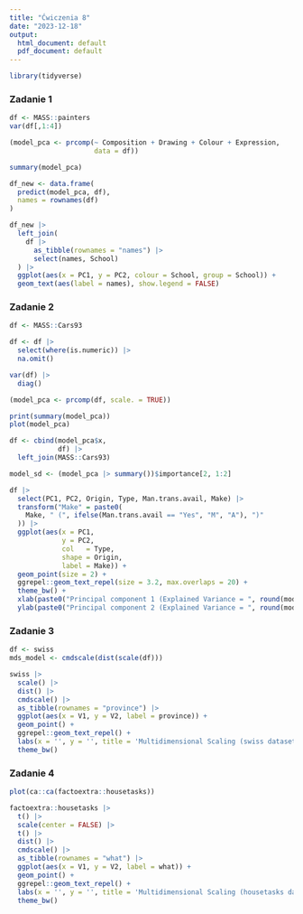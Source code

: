 ---
title: "Ćwiczenia 8"
date: "2023-12-18"
output:
  html_document: default
  pdf_document: default
---

```{r, echo=FALSE, warning=FALSE, message=FALSE}
library(tidyverse)
```

### Zadanie 1
```{r}
df <- MASS::painters
var(df[,1:4])
```

```{r}
(model_pca <- prcomp(~ Composition + Drawing + Colour + Expression,
                     data = df))
```

```{r}
summary(model_pca)
```

```{r}
df_new <- data.frame(
  predict(model_pca, df),
  names = rownames(df)
)

df_new |> 
  left_join(
    df |> 
      as_tibble(rownames = "names") |>
      select(names, School)
  ) |>
  ggplot(aes(x = PC1, y = PC2, colour = School, group = School)) +
  geom_text(aes(label = names), show.legend = FALSE)
```


### Zadanie 2


```{r}
df <- MASS::Cars93

df <- df |>
  select(where(is.numeric)) |>
  na.omit()

var(df) |> 
  diag()
```

```{r}
(model_pca <- prcomp(df, scale. = TRUE))
```

```{r}
print(summary(model_pca))
plot(model_pca)
```
```{r}
df <- cbind(model_pca$x,
            df) |>
  left_join(MASS::Cars93)

model_sd <- (model_pca |> summary())$importance[2, 1:2]

df |>
  select(PC1, PC2, Origin, Type, Man.trans.avail, Make) |>
  transform("Make" = paste0(
    Make, " (", ifelse(Man.trans.avail == "Yes", "M", "A"), ")"
  )) |>
  ggplot(aes(x = PC1, 
             y = PC2, 
             col   = Type, 
             shape = Origin,
             label = Make)) +
  geom_point(size = 2) +
  ggrepel::geom_text_repel(size = 3.2, max.overlaps = 20) +
  theme_bw() +
  xlab(paste0("Principal component 1 (Explained Variance = ", round(model_sd[1] * 100, 2), "%)")) +
  ylab(paste0("Principal component 2 (Explained Variance = ", round(model_sd[2] * 100, 2), "%)"))
```


### Zadanie 3

```{r}
df <- swiss
mds_model <- cmdscale(dist(scale(df)))
```

```{r}
swiss |> 
  scale() |>
  dist() |>
  cmdscale() |>
  as_tibble(rownames = "province") |>
  ggplot(aes(x = V1, y = V2, label = province)) +
  geom_point() +
  ggrepel::geom_text_repel() +
  labs(x = '', y = '', title = 'Multidimensional Scaling (swiss dataset)') +
  theme_bw()
```

### Zadanie 4

```{r}
plot(ca::ca(factoextra::housetasks))
```


```{r}
factoextra::housetasks |> 
  t() |> 
  scale(center = FALSE) |> 
  t() |>
  dist() |>
  cmdscale() |>
  as_tibble(rownames = "what") |>
  ggplot(aes(x = V1, y = V2, label = what)) +
  geom_point() +
  ggrepel::geom_text_repel() +
  labs(x = '', y = '', title = 'Multidimensional Scaling (housetasks dataset)') +
  theme_bw()
```